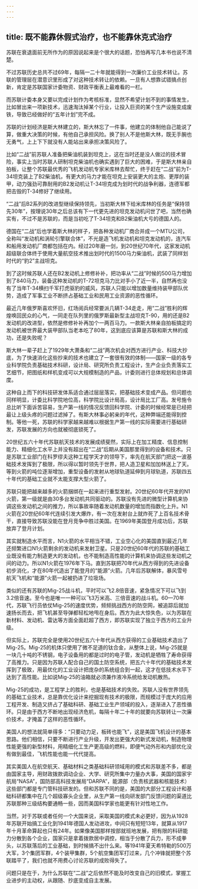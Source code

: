 ```yaml
---
---
---
```

title: 既不能靠休假式治疗，也不能靠休克式治疗
---

苏联在衰退面前无所作为的原因说起来是个很大的话题，恐怕再写几本书也说不清楚。

不过苏联历史总共不过69年，每隔一二十年就能得到一次廉价工业技术转让。苏联的管理层在潜意识里形成了对这种技术转让的依赖。一旦有人想靠试错搞点创新，肯定是苏联国家计委物资、财政平衡表上最难看的一栏。

而苏联计委本身又要以完成计划作为考核标准，显然不希望计划不到的事情发生，比如冒出来一项新技术，迅速淘汰掉某个行业，让投入巨资的某个生产设施变成废铁，导致已经做好的“五年计划”完不成。

苏联的计划经济是斯大林建立的，斯大林忘了一件事，他建立的体制他自己能说了算，做重大决策的时候，有他自己承担风险。换了别人不是他斯大林，既无手腕也无勇气，上上下下就没有人能站出来承担决策风险了。

比如“二战”前苏联人准备把柴油机装到坦克上，这在当时还是没人做过的技术冒险，事实上当时苏联人研制坦克柴油机也确实遇到了巨大的困难，于是斯大林亲自拍板，让整个苏联最优秀的飞机发动机专家米库林去帮忙，终于赶在“二战”前为T-34坦克装上了B2柴油机，有更大的马力才能在坦克上安装更大的主炮、更厚的装甲，动力强劲可靠耐用的B2发动机让T-34坦克成为划时代的战争利器，连德军都把击毁的T-34修好了继续用。

“二战”后B2系列的改进型继续保持领先，当初斯大林下给米库林的任务是“保持领先30年”，按理说30年之后总该有下一代更先进的坦克发动机问世了吧，当然也确实有，不过不是苏联的，而是当初吃了T-34坦克和B2柴油机大亏的德国人的。

德国在“二战”后也学着斯大林的样子，把各种发动机厂商合并成一个MTU公司，全称叫“发动机和涡轮引擎联合体”，不光是造飞机发动机和坦克发动机的，连汽车和船用发动机厂商都包括在内。经过20年磨一剑，到20世纪70年代，这家发动机超级联合体终于使用大量航空技术推出划时代的1500马力柴油机，武装了同样划时代的“豹2”主战坦克。

到了这时候苏联人还在B2发动机上修修补补，把功率从“二战”时候的500马力增加到了840马力，装备这种发动机的T-72坦克马力比对手小了近一半，自然再也没有了当年T-34横扫千军打虎驱豹的威风，苏联人只能以增加数量维持装甲部队优势，造成了军事工业不断挤占基础工业和民用工业资源的恶性循环。

最近几年俄罗斯喜欢怀旧，红场阅兵经常要派几辆T-34走走，用“二战”胜利的辉煌唤回民众的心气，一同走在队列里的俄罗斯最新型主战坦克T-90，用的还是B2发动机的改进型，依然是修修补补再加个一两百马力。一款斯大林亲自拍板搞定的发动机被世界最大装甲部队当老本吃了80年，这到底应该算是苏联和斯大林的成功，还是失败呢？

斯大林一辈子赶上了1929年大萧条和“二战”两次机会对西方进行产业、科技大抄底，为了快速消化这些抄来的技术也建立了一套很有效的体制——国家一级的各专业科学院负责基础技术科研，设计局、研究所负责工程设计，生产企业负责落实工艺细节，把图纸和样机变成可以大规模制造的产品，计委则进行总体规划和总体调度。

这种自上而下的科技研发体系适合通过层层落实，把基础技术变成产品。但问题也同样明显，计委比科学院地位高，科学院比设计局高，设计局比工厂高。发号施令总比听下面诉苦容易，生产第一线的情况反馈回科学院、计委的时候经常是已经把最让上级头疼的问题过滤掉了。有斯大林事必躬亲的年代，这种弊端还能得到控制。等他一死，苏联的科学家越来越难以根据生产第一线的实际需要进行基础研发，苏联发展的方向也就被彻底锁死了。

20世纪五六十年代苏联航天技术的发展成绩斐然，实际上在加工精度、信息控制能力、精细化工水平上并没有超出在“二战”后期从美国那里得到的设备和技术。只是苏联工业部门在科罗缪夫这种工程学天才的领导下，率先在航天部门把这一波基础技术发挥到了极限，所以得以暂时领先于世界，把人造卫星和加加林送上了天。等到火箭的吨位逐渐增加，重型设备的发射从地球轨道延伸到月球轨道，苏联四五十年代的基础工业就不太能支撑大型火箭了。

苏联只能把越来越多的火箭捆绑在一起来进行重型发射。20世纪60年代开发的N1火箭，第一级就是由30多台发动机共同驱动的。苏联没有先进的微型计算机来协调这些发动机之间的推力，所以事故率随着发动机数量的增加而指数化上升。N1火箭在20世纪60年代连续引发大爆炸，有一次在发射台上就炸死了上百名技术骨干，直接导致苏联没能在登月竞争中胜过美国。在1969年美国登月成功后，苏联放弃了登月计划。

其实就制造水平而言，N1火箭的水平相当不错，工业空心化的美国直到最近几年还频繁进口N1火箭剩余的发动机来发射卫星。只是20世纪60年代的苏联的基础工业既没有能力制造更大的发动机，也不能制造高性能的计算机来协调这些发动机之间的动力。所以N1火箭在1976年下马。直到苏联把70年代从西方得到的先进设备初步消化，才在80年代造出了能登月的“能源”火箭。几年后苏联解体，暴风雪号航天飞机和“能源”火箭一起被扔进了垃圾场。

类似的还有苏联的Mig-25战斗机，平时可以飞2.8倍音速，紧急情况下可以飞到3.2倍音速。至今也是唯一一种可以飞3万米高、三倍音速的战斗机。60—70年代，苏联飞行员依仗Mig-25的速度优势，频频挑战西方的防空网，被追踪后就加速扬长而去，把飞机甚至导弹都轻松地甩在身后。西方为此大惊失色，以为苏联在新材料、发动机、雷达等方面全面赶超了西方，即苏联实现了独立于西方的工业升级。

但实际上，苏联完全是使用20世纪五六十年代从西方获得的工业基础技术造出了Mig-25。Mig-25的机体只使用了微不足道的钛合金，从整体上说，Mig-25就是一块几十吨的不锈钢，电子设备用的都是过时的电子管，发动机是牺牲了寿命获得了高推力。只是因为苏联人配合自己的国土防空系统，把五六十年代的基础技术发挥到了极致，用最优化的工业设计把庞杂的系统组合到一起，这才在低技术水平下达到了高性能。比如说Mig-25的油箱就必须兼作液冷系统给发动机散热。

Mig-25的成功，是工程学上的胜利，也是基础技术的失败。苏联人没有世界领先的基础工业技术，总是靠优化设计来挖掘现有技术的极限，而规模过于庞大的应用工程开发、制造又挤占了基础科研、基础工业生产领域的投入，逐渐进入了恶性循环。只是由于西方不断地出现经济危机，每隔十年二十年的就要向苏联转让一次廉价技术，才掩盖了这样的恶性循环。

美国人的想法就简单得多：“只要动力足，板砖也能飞”，这是美国飞机设计的基本思路。他们相信，只要不断进行产业升级，开发出更强大的新式发动机，制造物理性能更强的新型材料，用精细化工生产更高级的燃料，即便气动外形和内部优化没有做到最佳，飞机性能也能一代代提高。

其实美国人在航空航天、基础材料之类基础科研领域用的模式和苏联差不多，都是由国家主导，用财政拨款调动企业、大学、研究所集中力量办大事，美国的国家宇航局“NASA”，国防部高科技发展局“DARPA”，能源部（负责核武器和核能技术）这些部门都是专门管科技研发的。但和苏联不同的是，美国的大部分工程设计和基础科研都集中在几个超级寡头企业里，从生产第一线向研发部门反馈问题的渠道比苏联那种三级结构要通畅一些，因而美国科学家也能更有针对性地工作。

当然，对于苏联或者任何一个大国来说，采取美国的模式未必更好，因为从1928年苏联开始搞工业化到1941年德国人发动进攻，中间只有短短13年，就算从1917年十月革命算起也只有24年。如果像美国那样按部就班地发展，把有限的科研能力分散到各个企业，国家只是拿着拨款居中调控，相当于分散了兵力，形不成拳头，以苏联落后的工业基础，到时候搞不出什么来。等1941年夏天希特勒的500万大军，3个集团军群，4个装甲集群，5个航空集团军打过来，几个冲锋就把整个苏联踏平了，我们也就不用费心讨论苏联的成败得失了。

问题只是在于，为什么苏联在“二战”之后依然不能及时改变自己的旧模式，掌握工业进步的主动权，从跟随、抄底变成自主发展。
